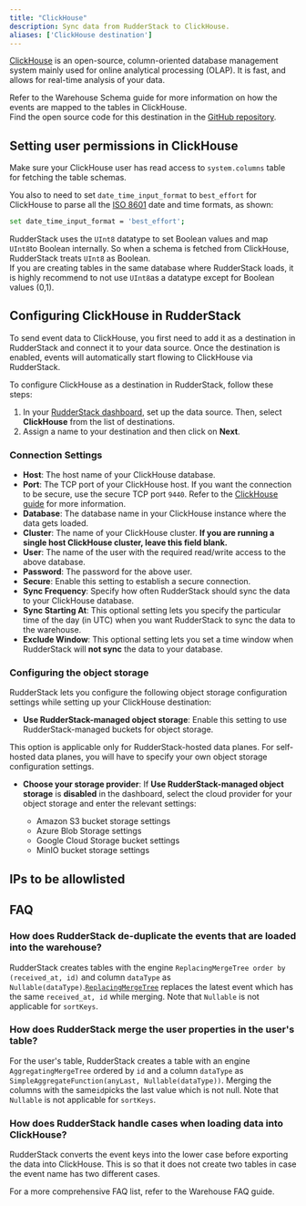 ```yaml
---
title: "ClickHouse"
description: Sync data from RudderStack to ClickHouse.
aliases: ['ClickHouse destination']
---
```


[ClickHouse](https://clickhouse.tech/) is an open-source, column-oriented database management system mainly used for online analytical processing (OLAP). It is fast, and allows for real-time analysis of your data.

<div class="infoBlock">
Refer to the <Link to="/destinations/warehouse-destinations/warehouse-schema/">Warehouse Schema</Link> guide for more information on how the events are mapped to the tables in ClickHouse.
</div>

<div class="successBlock">
Find the open source code for this destination in the <a href="https://github.com/rudderlabs/rudder-transformer/tree/master/src/v0/destinations/clickhouse">GitHub repository</a>.
</div>

## Setting user permissions in ClickHouse

Make sure your ClickHouse user has read access to `system.columns` table for fetching the table schemas.

You also to need to set `date_time_input_format` to `best_effort` for ClickHouse to parse all the [ISO 8601](https://en.wikipedia.org/wiki/ISO_8601) date and time formats, as shown:

```bash
set date_time_input_format = 'best_effort';
```

<div class="infoBlock">
RudderStack uses the <code class="inline-code">UInt8</code> datatype to set Boolean values and map <code class="inline-code">UInt8</code>to Boolean internally. So when a schema is fetched from ClickHouse, RudderStack treats <code class="inline-code">UInt8</code> as Boolean.
</div>

<div class="warningBlock">
If you are creating tables in the same database where RudderStack loads, it is highly recommend to not use <code class="inline-code">UInt8</code>as a datatype except for Boolean values (0,1).
</div>

## Configuring ClickHouse in RudderStack

To send event data to ClickHouse, you first need to add it as a destination in RudderStack and connect it to your data source. Once the destination is enabled, events will automatically start flowing to ClickHouse via RudderStack.

To configure ClickHouse as a destination in RudderStack, follow these steps:

1. In your [RudderStack dashboard](https://app.rudderstack.com), set up the data source. Then, select **ClickHouse** from the list of destinations.
2. Assign a name to your destination and then click on **Next**.

### Connection Settings

- **Host**: The host name of your ClickHouse database.
- **Port**: The TCP port of your ClickHouse host. If you want the connection to be secure, use the secure TCP port `9440`. Refer to the [ClickHouse guide](https://clickhouse.tech/docs/en/operations/server-configuration-parameters/settings/#server_configuration_parameters-tcp_port) for more information.
- **Database**: The database name in your ClickHouse instance where the data gets loaded.
- **Cluster**: The name of your ClickHouse cluster. **If you are running a single host ClickHouse cluster, leave this field blank.**
- **User**: The name of the user with the required read/write access to the above database.
- **Password**: The password for the above user.
- **Secure**: Enable this setting to establish a secure connection.
- **Sync Frequency**: Specify how often RudderStack should sync the data to your ClickHouse database.
- **Sync Starting At**: This optional setting lets you specify the particular time of the day (in UTC) when you want RudderStack to sync the data to the warehouse.
- **Exclude Window**: This optional setting lets you set a time window when RudderStack will **not sync** the data to your database.

### Configuring the object storage

RudderStack lets you configure the following object storage configuration settings while setting up your ClickHouse destination:

- **Use RudderStack-managed object storage**: Enable this setting to use RudderStack-managed buckets for object storage.

<div class="warningBlock">
This option is applicable only for RudderStack-hosted data planes. For <Link to="/get-started/rudderstack-open-source/data-plane-setup/">self-hosted data planes</Link>, you will have to specify your own object storage configuration settings.
</div>

- **Choose your storage provider**: If **Use RudderStack-managed object storage** is **disabled** in the dashboard, select the cloud provider for your object storage and enter the relevant settings:

   - <Link to="/destinations/streaming-destinations/amazon-s3/#connection-settings">Amazon S3 bucket storage settings</Link>
   - <Link to="/destinations/streaming-destinations/microsoft-azure-blob-storage#setting-up-azure-blob-storage">Azure Blob Storage settings</Link>
   - <Link to="/destinations/streaming-destinations/google-cloud-storage#setting-up-google-cloud-storage">Google Cloud Storage bucket settings</Link>
   - <Link to="/destinations/streaming-destinations/minio#setting-up-minio">MinIO bucket storage settings</Link>

## IPs to be allowlisted
<Iplist/>

## FAQ

### How does RudderStack de-duplicate the events that are loaded into the warehouse?

RudderStack creates tables with the engine `ReplacingMergeTree order by (received_at, id)` and column `dataType` as `Nullable(dataType)`.[`ReplacingMergeTree`](https://clickhouse.tech/docs/en/engines/table-engines/mergetree-family/replacingmergetree/) replaces the latest event which has the same `received_at, id` while merging. Note that `Nullable` is not applicable for `sortKeys`.

### How does RudderStack merge the user properties in the user's table?

For the user's table, RudderStack creates a table with an engine `AggregatingMergeTree` ordered by `id` and a column `dataType` as `SimpleAggregateFunction(anyLast, Nullable(dataType))`. Merging the columns with the same`id`picks the last value which is not null. Note that `Nullable` is not applicable for `sortKeys`.

### How does RudderStack handle cases when loading data into ClickHouse?

RudderStack converts the event keys into the lower case before exporting the data into ClickHouse. This is so that it does not create two tables in case the event name has two different cases.

<div class="infoBlock">
For a more comprehensive FAQ list, refer to the <Link to="/destinations/warehouse-destinations/faq/">Warehouse FAQ</Link> guide.
</div>
